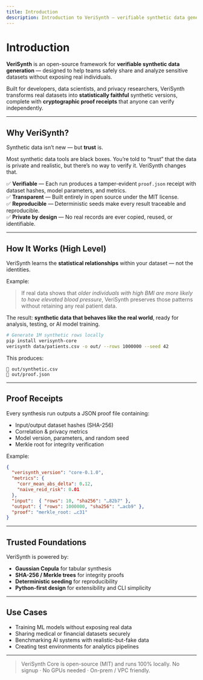```yaml
---
title: Introduction
description: Introduction to VeriSynth — verifiable synthetic data generation for AI, analytics, and privacy.
---
```


# Introduction

**VeriSynth** is an open-source framework for **verifiable synthetic data generation** — designed to help teams safely share and analyze sensitive datasets without exposing real individuals.

Built for developers, data scientists, and privacy researchers, VeriSynth transforms real datasets into **statistically faithful** synthetic versions, complete with **cryptographic proof receipts** that anyone can verify independently.

---

## Why VeriSynth?

Synthetic data isn’t new — but **trust** is.

Most synthetic data tools are black boxes. You’re told to “trust” that the data is private and realistic, but there’s no way to verify it. VeriSynth changes that.

✅ **Verifiable** — Each run produces a tamper-evident `proof.json` receipt with dataset hashes, model parameters, and metrics.  
✅ **Transparent** — Built entirely in open source under the MIT license.  
✅ **Reproducible** — Deterministic seeds make every result traceable and reproducible.  
✅ **Private by design** — No real records are ever copied, reused, or identifiable.  

---

## How It Works (High Level)

VeriSynth learns the **statistical relationships** within your dataset — not the identities.

Example:
> If real data shows that *older individuals with high BMI are more likely to have elevated blood pressure*, VeriSynth preserves those patterns without retaining any real patient data.

The result: **synthetic data that behaves like the real world**, ready for analysis, testing, or AI model training.

```bash
# Generate 1M synthetic rows locally
pip install verisynth-core
verisynth data/patients.csv -o out/ --rows 1000000 --seed 42
````

This produces:

```
📁 out/synthetic.csv
🧾 out/proof.json
```

---

## Proof Receipts

Every synthesis run outputs a JSON proof file containing:

* Input/output dataset hashes (SHA-256)
* Correlation & privacy metrics
* Model version, parameters, and random seed
* Merkle root for integrity verification

Example:

```json
{
  "verisynth_version": "core-0.1.0",
  "metrics": {
    "corr_mean_abs_delta": 0.12,
    "naive_reid_risk": 0.01
  },
  "input":  { "rows": 10, "sha256": "…82b7" },
  "output": { "rows": 1000000, "sha256": "…acb9" },
  "proof": "merkle_root: …c31"
}
```

---

## Trusted Foundations

VeriSynth is powered by:

* **Gaussian Copula** for tabular synthesis
* **SHA-256 / Merkle trees** for integrity proofs
* **Deterministic seeding** for reproducibility
* **Python-first design** for extensibility and CLI simplicity

---

## Use Cases

* Training ML models without exposing real data
* Sharing medical or financial datasets securely
* Benchmarking AI systems with realistic-but-fake data
* Creating test environments for analytics pipelines

---

> VeriSynth Core is open-source (MIT) and runs 100% locally.
> No signup · No GPUs needed · On-prem / VPC friendly.
